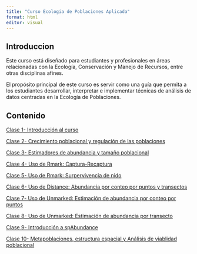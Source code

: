 ---
title: "Curso Ecologia de Poblaciones Aplicada"
format: html
editor: visual
---

## Introduccion

Este curso está diseñado para estudiantes y profesionales en áreas relacionadas con la Ecología, Conservación y Manejo de Recursos, entre otras disciplinas afines.

El propósito principal de este curso es servir como una guía que permita a los estudiantes desarrollar, interpretar e implementar técnicas de análisis de datos centradas en la Ecología de Poblaciones.

## Contenido

[Clase 1- Introducción al curso](Clase1.html)

[Clase 2- Crecimiento poblacional y regulación de las poblaciones](Clase2.html)

[Clase 3- Estimadores de abundancia y tamaño poblacional](Clase3.html)

[Clase 4- Uso de Rmark: Captura-Recaptura](Clase4.html)

[Clase 5- Uso de Rmark: Surpervivencia de nido](Clase5.html)

[Clase 6- Uso de Distance: Abundancia por conteo por puntos y transectos](Clase6.html)

[Clase 7- Uso de Unmarked: Estimación de abundancia por conteo por puntos](Clase7.html)

[Clase 8- Uso de Unmarked: Estimación de abundancia por transecto](Clase8.html)

[Clase 9- Introducción a spAbundance](Clase9.html)

[Clase 10- Metapoblaciones, estructura espacial y Análisis de viablidad poblacional](Clase10.html)
